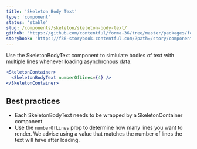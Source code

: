 ```yaml
---
title: 'Skeleton Body Text'
type: 'component'
status: 'stable'
slug: /components/skeleton/skeleton-body-text/
github: 'https://github.com/contentful/forma-36/tree/master/packages/forma-36-react-components/src/components/Skeleton/SkeletonBodyText'
storybook: 'https://f36-storybook.contentful.com/?path=/story/components-skeleton-skeletonbodytext--default'
---
```


Use the SkeletonBodyText component to simiulate bodies of text with multiple lines whenever loading asynchronous data.

```jsx
<SkeletonContainer>
  <SkeletonBodyText numberOfLines={4} />
</SkeletonContainer>
```

## Best practices <a name="best-practices" />

- Each SkeletonBodyText needs to be wrapped by a SkeletonContainer component
- Use the `numberOfLines` prop to determine how many lines you want to render. We advise using a value that matches the number of lines the text will have after loading.
